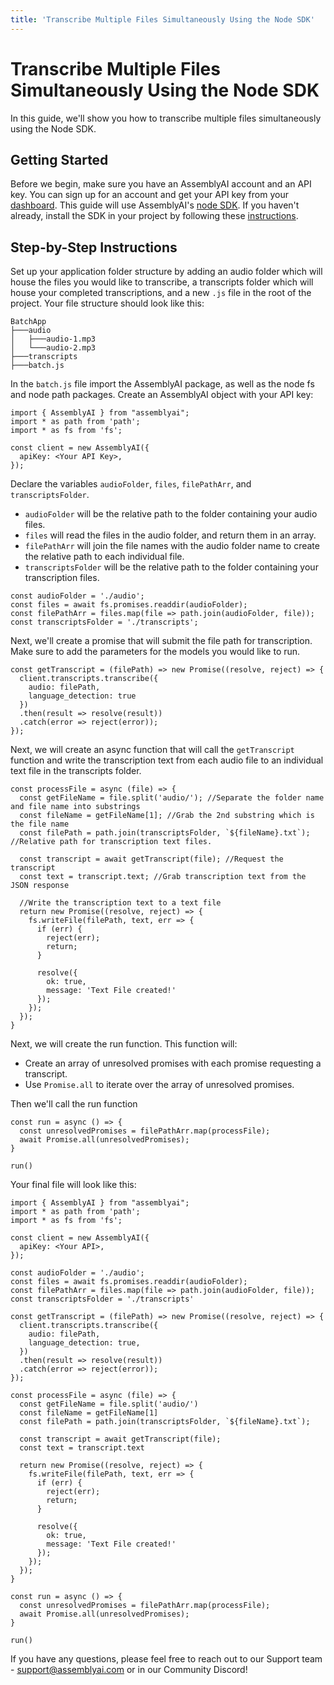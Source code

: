 ```yaml
---
title: 'Transcribe Multiple Files Simultaneously Using the Node SDK'
---
```


# Transcribe Multiple Files Simultaneously Using the Node SDK

In this guide, we'll show you how to transcribe multiple files simultaneously using the Node SDK.

## Getting Started

Before we begin, make sure you have an AssemblyAI account and an API key. You can sign up for an account and get your API key from your [dashboard](https://www.assemblyai.com/app/account). This guide will use AssemblyAI's [node SDK](https://github.com/AssemblyAI/assemblyai-node-sdk). If you haven't already, install the SDK in your project by following these [instructions](https://github.com/AssemblyAI/assemblyai-node-sdk#installation).

## Step-by-Step Instructions

Set up your application folder structure by adding an audio folder which will house the files you would like to transcribe, a transcripts folder which will house your completed transcriptions, and a new `.js` file in the root of the project. Your file structure should look like this:  
```
BatchApp
├───audio
│   ├───audio-1.mp3
│   └───audio-2.mp3
├───transcripts
├───batch.js
```

In the `batch.js` file import the AssemblyAI package, as well as the node fs and node path packages. Create an AssemblyAI object with your API key:

```
import { AssemblyAI } from "assemblyai";
import * as path from 'path';
import * as fs from 'fs';

const client = new AssemblyAI({
  apiKey: <Your API Key>,
});
```

Declare the variables `audioFolder`, `files`, `filePathArr`, and `transcriptsFolder`.
* `audioFolder` will be the relative path to the folder containing your audio files.
* `files` will read the files in the audio folder, and return them in an array.
* `filePathArr` will join the file names with the audio folder name to create the relative path to each individual file.
* `transcriptsFolder` will be the relative path to the folder containing your transcription files.

```
const audioFolder = './audio';
const files = await fs.promises.readdir(audioFolder);
const filePathArr = files.map(file => path.join(audioFolder, file));
const transcriptsFolder = './transcripts';
```

Next, we'll create a promise that will submit the file path for transcription. Make sure to add the parameters for the models you would like to run.

```
const getTranscript = (filePath) => new Promise((resolve, reject) => {
  client.transcripts.transcribe({
    audio: filePath,
    language_detection: true
  })
  .then(result => resolve(result))
  .catch(error => reject(error));
});
```

Next, we will create an async function that will call the `getTranscript` function and write the transcription text from each audio file to an individual text file in the transcripts folder.

```
const processFile = async (file) => {
  const getFileName = file.split('audio/'); //Separate the folder name and file name into substrings
  const fileName = getFileName[1]; //Grab the 2nd substring which is the file name 
  const filePath = path.join(transcriptsFolder, `${fileName}.txt`); //Relative path for transcription text files.

  const transcript = await getTranscript(file); //Request the transcript
  const text = transcript.text; //Grab transcription text from the JSON response
 
  //Write the transcription text to a text file
  return new Promise((resolve, reject) => {
    fs.writeFile(filePath, text, err => {
      if (err) {
        reject(err);
        return;
      }

      resolve({
        ok: true,
        message: 'Text File created!'
      });
    });
  });
}
```

Next, we will create the run function. This function will:
* Create an array of unresolved promises with each promise requesting a transcript.
* Use `Promise.all` to iterate over the array of unresolved promises.

Then we'll call the run function
```
const run = async () => {
  const unresolvedPromises = filePathArr.map(processFile);
  await Promise.all(unresolvedPromises);
}

run()
```

Your final file will look like this:

```
import { AssemblyAI } from "assemblyai";
import * as path from 'path';
import * as fs from 'fs';

const client = new AssemblyAI({
  apiKey: <Your API>,
});

const audioFolder = './audio';
const files = await fs.promises.readdir(audioFolder);
const filePathArr = files.map(file => path.join(audioFolder, file));
const transcriptsFolder = './transcripts'

const getTranscript = (filePath) => new Promise((resolve, reject) => {
  client.transcripts.transcribe({
    audio: filePath,
    language_detection: true,
  })
  .then(result => resolve(result))
  .catch(error => reject(error));
});

const processFile = async (file) => {
  const getFileName = file.split('audio/')
  const fileName = getFileName[1]
  const filePath = path.join(transcriptsFolder, `${fileName}.txt`);

  const transcript = await getTranscript(file);
  const text = transcript.text
 
  return new Promise((resolve, reject) => {
    fs.writeFile(filePath, text, err => {
      if (err) {
        reject(err);
        return;
      }

      resolve({
        ok: true,
        message: 'Text File created!'
      });
    });
  });
}

const run = async () => {
  const unresolvedPromises = filePathArr.map(processFile);
  await Promise.all(unresolvedPromises);
}

run()
```

If you have any questions, please feel free to reach out to our Support team - support@assemblyai.com or in our Community Discord!
